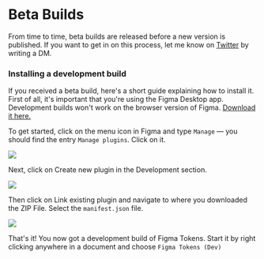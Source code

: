 # Beta Builds

From time to time, beta builds are released before a new version is published. If you want to get in on this process, let me know on [Twitter](https://twitter.com/six7) by writing a DM.

### Installing a development build

If you received a beta build, here's a short guide explaining how to install it. First of all, it's important that you're using the Figma Desktop app. Development builds won't work on the browser version of Figma. [Download it here.](https://www.figma.com/downloads/)

To get started, click on the menu icon in Figma and type `Manage` — you should find the entry `Manage plugins`. Click on it.

![](/manage-plugins.jpg)

Next, click on Create new plugin in the Development section.

![](/create-new-plugin.jpg)

Then click on Link existing plugin and navigate to where you downloaded the ZIP File. Select the `manifest.json` file.

![](/choose-manifest.jpg)

That's it! You now got a development build of Figma Tokens. Start it by right clicking anywhere in a document and choose `Figma Tokens (Dev)`
